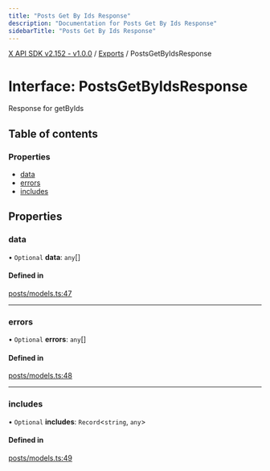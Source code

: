 ```yaml
---
title: "Posts Get By Ids Response"
description: "Documentation for Posts Get By Ids Response"
sidebarTitle: "Posts Get By Ids Response"
---
```


[X API SDK v2.152 - v1.0.0](../README.md) / [Exports](../modules.md) / PostsGetByIdsResponse

# Interface: PostsGetByIdsResponse

Response for getByIds

## Table of contents

### Properties

- [data](PostsGetByIdsResponse.md#data)
- [errors](PostsGetByIdsResponse.md#errors)
- [includes](PostsGetByIdsResponse.md#includes)

## Properties

### data

• `Optional` **data**: `any`[]

#### Defined in

[posts/models.ts:47](https://github.com/xdevplatform/xdk/blob/ad4172ef5f68f089e0f077a190b271016dd35bf7/xdk/typescript/src/posts/models.ts#L47)

___

### errors

• `Optional` **errors**: `any`[]

#### Defined in

[posts/models.ts:48](https://github.com/xdevplatform/xdk/blob/ad4172ef5f68f089e0f077a190b271016dd35bf7/xdk/typescript/src/posts/models.ts#L48)

___

### includes

• `Optional` **includes**: `Record`\<`string`, `any`\>

#### Defined in

[posts/models.ts:49](https://github.com/xdevplatform/xdk/blob/ad4172ef5f68f089e0f077a190b271016dd35bf7/xdk/typescript/src/posts/models.ts#L49)
